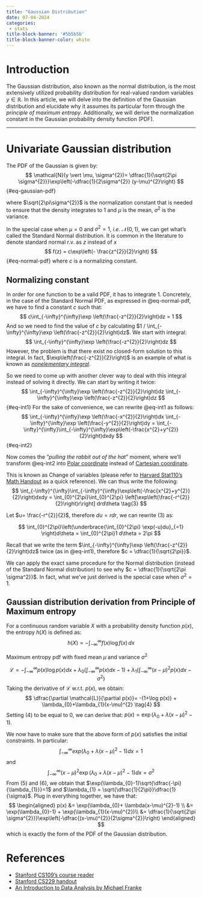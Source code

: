 ```yaml
---
title: "Gaussian Distribution"
date: 07-04-2024
categories: 
 - stats
title-block-banner: '#5b5b5b'
title-block-banner-color: white
---
```



# Introduction

The Gaussian distribution, also known as the normal distribution, is the most extensively utilized probability distribution for real-valued random variables $y \in \mathbb{R}$. In this article, we will delve into the definition of the Gaussian distribution and elucidate why it assumes its particular form through the *principle of maximum entropy*. Additionally, we will derive the normalization constant in the Gaussian probability density function (PDF).

---
# Univariate Gaussian distribution

The PDF of the Gaussian is given by:
$$
\mathcal{N}(y \vert \mu, \sigma^{2})= \dfrac{1}{\sqrt{2\pi \sigma^{2}}}\exp\left(-\dfrac{1}{2\sigma^{2}} (y-\mu)^{2}\right)
$$ {#eq-gaussian-pdf}

where $\sqrt{2\pi\sigma^{2}}$  is the normalization constant that is needed to ensure that the density integrates to 1 and $\mu$ is the mean, $\sigma^{2}$ is the variance.


In the special case when $\mu = 0$ and $\sigma^{2} = 1$, *i.e.* $\mathcal{N}(0,1)$, we can get what's called the Standard Normal distribution. It is common in the literature to denote standard normal r.v. as $z$ instead of $x$
$$
f(z) = c\exp\left(- \frac{z^{2}}{2}\right)
$$ {#eq-normal-pdf}
where $c$ is a normalizing constant.

## Normalizing constant

In order for one function to be a valid PDF, it has to integrate 1. Concretely, in the case of the Standard Normal PDF, as expressed in @eq-normal-pdf, we have to find a constant $c$ such that:
$$
c\int_{-\infty}^{\infty}\exp \left(\frac{-z^{2}}{2}\right)dz = 1
$$
And so we need to find the value of $c$ by calculating $1 / \int_{-\infty}^{\infty}\exp \left(\frac{-z^{2}}{2}\right)dz$.  We start with integral:
$$
\int_{-\infty}^{\infty}\exp \left(\frac{-z^{2}}{2}\right)dz
$$
However, the problem is that there exist no closed-form solution to this integral. In fact, $\exp\left(\frac{-z^{2}}{2}\right)$ is an example of what is known as *[nonelementary integral](https://en.wikipedia.org/wiki/Nonelementary_integral)*.

So we need to come up with another clever way to deal with this integral instead of solving it directly. We can start by writing it twice:
$$
\int_{-\infty}^{\infty}\exp \left(\frac{-z^{2}}{2}\right)dz \int_{-\infty}^{\infty}\exp \left(\frac{-z^{2}}{2}\right)dz
$$ {#eq-int1}
For the sake of convenience, we can rewrite @eq-int1 as follows:
$$
\int_{-\infty}^{\infty}\exp \left(\frac{-x^{2}}{2}\right)dx \int_{-\infty}^{\infty}\exp \left(\frac{-y^{2}}{2}\right)dy = \int_{-\infty}^{\infty}\int_{-\infty}^{\infty}\exp\left(-\frac{x^{2}+y^{2}}{2}\right)dxdy 
$$ {#eq-int2}

Now comes the "*pulling the rabbit out of the hat*" moment, where we'll transform @eq-int2 into [Polar coordinate](https://en.wikipedia.org/wiki/Polar_coordinate_system#:~:text=In%20mathematics%2C%20the%20polar%20coordinate,angle%20from%20a%20reference%20direction.) instead of [Cartesian coordinate](https://en.wikipedia.org/wiki/Cartesian_coordinate_system). 

This is known as Change of variables (please refer to [Harvard Stat110's Math Handout](https://projects.iq.harvard.edu/sites/projects.iq.harvard.edu/files/stat110/files/math_review_handout.pdf) as a quick reference). We can thus write the following:
$$
\int_{-\infty}^{\infty}\int_{-\infty}^{\infty}\exp\left(-\frac{x^{2}+y^{2}}{2}\right)dxdy = \int_{0}^{2\pi}\int_{0}^{2\pi} \left[\exp\left(\frac{-r^{2}}{2}\right)r\right] drd\theta \tag{3}
$$

Let $u= \frac{-r^{2}}{2}$, therefore $du = rdr$, we can rewrite (3) as:

$$
\int_{0}^{2\pi}\left(\underbrace{\int_{0}^{2\pi} \exp(-u)du}_{=1} \right)d\theta = \int_{0}^{2\pi}1 d\theta = 2\pi 
$$

Recall that we write the term $\int_{-\infty}^{\infty}\exp \left(\frac{-z^{2}}{2}\right)dz$ twice (as in @eq-int1), therefore $c = \dfrac{1}{\sqrt{2\pi}}$.

We can apply the exact same procedure for the Normal distribution (instead of the Standard Normal distribution) to see why $c = \dfrac{1}{\sqrt{2\pi \sigma^2}}$. In fact, what we've just derived is the special case when $\sigma^{2}=1$.

## Gaussian distribution derivation from Principle of Maximum entropy

For a continuous random variable $X$ with a probability density function $p(x)$, the entropy $h(X)$ is defined as: $$h(X) = -\int_{-\infty}^{\infty} f(x) \log f(x) \, dx$$

Maximum entropy pdf with fixed mean $\mu$ and variance $\sigma^{2}$

$$\mathcal{L}= -\int_{-\infty}^{\infty} p(x) \log p(x)dx + \lambda_0\left(\int_{-\infty}^{\infty} p(x)dx - 1 \right) + \lambda_1\left(\int_{-\infty}^{\infty}(x-\mu)^2 p(x) dx - \sigma^2 \right)$$
Taking the derivative of $\mathcal{L}$ w.r.t. $p(x)$, we obtain:
$$
\dfrac{\partial \mathcal{L}}{\partial p(x)}= -(1+\log p(x)) + \lambda_{0}+\lambda_{1}(x-\mu)^{2} \tag{4}
$$
Setting (4) to be equal to 0, we can derive that: $p(x) = \exp(\lambda_{0}+ \lambda(x-\mu)^{2}-1)$.

We now have to make sure that the above form of $p(x)$ satisfies the initial constraints. In particular:
$$
\int_{-\infty}^{\infty} exp(\lambda_{0}+ \lambda(x-\mu)^{2}-1)dx = 1 \tag{5} 
$$
and
$$
\int_{-\infty}^{\infty}(x-\mu)^{2}\exp(\lambda_{0}+ \lambda(x-\mu)^{2}-1)dx = \sigma^{2} \tag{6}
$$
From (5) and (6), we obtain that $\exp(\lambda_{0}-1)\sqrt{\dfrac{-\pi}{\lambda_{1}}}=1$ and $\lambda_{1} = \sqrt{\dfrac{1}{2\pi}}\dfrac{1}{\sigma}$. Plug in everything together, we have that:
$$
\begin{aligned}
p(x) &= \exp(\lambda_{0}+ \lambda(x-\mu)^{2}-1) \\
&= \exp(\lambda_{0}-1) + \exp(\lambda_{1}(x-\mu)^{2})\\ 
&= \dfrac{1}{\sqrt{2\pi \sigma^{2}}}\exp\left(-\dfrac{(x-\mu)^{2}}{2\sigma^{2}}\right) 
\end{aligned}
$$
which is exactly the form of the PDF of the Gaussian distribution.

# References
- [Stanford CS109's course reader](https://chrispiech.github.io/probabilityForComputerScientists/en/part2/normal/)
- [Stanford CS229 handout](https://cs229.stanford.edu/section/gaussians.pdf)
- [An Introduction to Data Analysis by Michael Franke](https://michael-franke.github.io/intro-data-analysis/the-maximum-entropy-principle.html)
